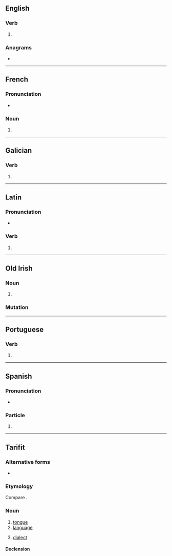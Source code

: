 {{also|IRES|Irēs}}
==English==

===Verb===
{{head|en|verb form}}

# {{en-third-person singular of|ire}}

===Anagrams===
* {{anagrams|en|a=eirs|EIRs|Eris|Iser|SIer|Seri|eirs|reis|rise|sire}}

----

==French==

===Pronunciation===
* {{fr-IPA}}

===Noun===
{{head|fr|noun plural form|g=f}}

# {{plural of|fr|ire}}

----

==Galician==

===Verb===
{{gl-verb-form}}

# {{inflection of|gl|ir||2|s|pr|inf}}

----

==Latin==

===Pronunciation===
* {{la-IPA|īrēs}}

===Verb===
{{la-verb-form|īrēs}}

# {{inflection of|la|eō||2|s|impf|actv|subj}}

----

==Old Irish==

===Noun===
{{sga-noun|f|irisse}}

# {{alt sp|sga|iress}}

===Mutation===
{{sga-mutation|i|res}}

----

==Portuguese==

===Verb===
{{head|pt|verb form}}

# {{pt-verb-form-of|irar}}

----

==Spanish==

===Pronunciation===
* {{es-IPA}}

===Particle===
{{head|es|particle}}

# {{only used in|es|ires y venires}}

----

==Tarifit==

===Alternative forms===
* {{alter|rif|ⵉⵔⴻⵙ|iřes|iles}}

===Etymology===
Compare {{cog|kab|iles|t=tongue}}.

===Noun===
{{rif-noun|m|pl=irsawen}}

# [[tongue]]
# [[language]]
#: {{syn|rif|tutlayt|awar}}
# [[dialect]]

====Declension====
{{rif-decl-noun|ires|irsawen|yires|yirsawen}}

{{c|rif|Anatomy}}